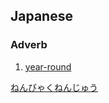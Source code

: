 ==Japanese==
{{ja-kanjitab|ねん|ひゃく|ねん|ちゅう|k2=びゃく|k4=じゅう|yomi=on}}

===Adverb===
{{ja-pos|ねんびゃくねんじゅう|adverb}}

# [[year-round]]

[[Category:Yojijukugo|ねんびゃくねんじゅう]]